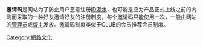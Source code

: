 {{Unreferenced |time=2009-05-11T11:12:27+00:00 }}
'''邀请码'''是网站为了防止用户恶意注册[[ID|ID]][[灌水|灌水]]，也可能是应为产品正式上线之前的内测而采取的一种好友邀请好友的注册制度，每个邀请码只能使用一次，一般由网站的[[管理员|管理员]]或[[版主|版主]]发放。邀请码制度类似于CLUB的会员推荐会员制度。
{{网络小作品}}

[[Category:網路文化|Category:網路文化]]